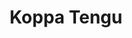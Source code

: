 ---
title: "Koppa Tengu"
slug: "koppa-tengu"
arcana: "Temperance"

image: "./Koppa Tengu.jpg"

phys: ""
gun: ""
fire: ""
ice: "weak"
elec: ""
wind: "resist"
psy: ""
nuke: ""
bless: "weak"
curse: ""
---
